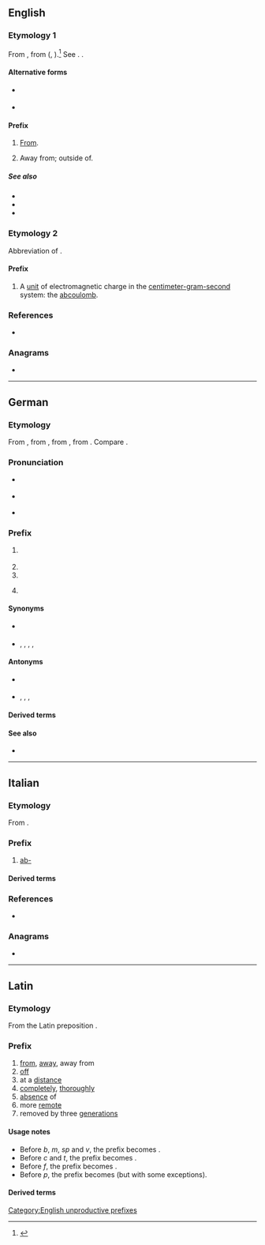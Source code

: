 {{also|Appendix:Variations of "ab"}}
==English==

===Etymology 1===
From {{bor|en|la|ab-}}, from {{der|en|ine-pro|*h₂epo||off, away}} ({{cog|en|off}}, {{m|en|of}}).<ref>{{R:CDOE|page=1}}
</ref> See {{cog|ine-pro|*apo-}}. {{doublet|en|apo-|off-}}.

====Alternative forms====
* {{l|en|a-}} {{qualifier|found if the root word started with ''m'', ''p'', or ''v''}}
* {{l|en|abs-}} {{qualifier|found if the root word started with ''c'' or ''t''}}

====Prefix====
{{en-prefix}}

# {{lb|en|non-productive}} [[from|From]].
#: {{prefixusex|en|sorb|absorb}}
# {{lb|en|non-productive}} Away from; outside of.
#: {{prefixusex|en|normal|abnormal}}
#: {{prefixusex|en|axial|abaxial}}

=====See also=====
* {{l|en|a-}}
* {{l|en|a posteriori}}
* {{l|en|a priori}}

===Etymology 2===
Abbreviation of {{m|en|absolute}}.

====Prefix====
{{en-prefix}}

# {{lb|en|physics}} A [[unit]] of electromagnetic charge in the [[centimeter-gram-second]] system: the [[abcoulomb]].

===References===
<references/>
* {{R:OneLook}}

===Anagrams===
* {{anagrams|en|a=ab|-ba-|B. A.|B.A.|BA|Ba|ba|ba'}}

[[Category:English unproductive prefixes]]

----

==German==

===Etymology===
From {{m|de|ab}}, from {{der|de|gmh|[[abe]], [[ab]]}}, from {{der|de|goh|ab}}, from {{der|de|gem-pro|*ab}}. Compare {{cog|en|off-}}.

===Pronunciation===
* {{a|Standard German}} {{IPA|de|/ap/|[ʔäpʰ]}}
* {{a|Switzerland}} {{IPA|de|/ab̥/}}
* {{audio|de|De-ab-.ogg|Audio}}

===Prefix===
{{de-pref}}

# {{non-gloss definition|Separable verb prefix that indicates removal or quitting, [[off]], [[away]].}}
#: {{prefixusex|de|fahren|gloss1=to drive|abfahren|gloss2=to depart, drive away}}
#: {{prefixusex|de|spülen|gloss1=to rinse, wash|abspülen|gloss2=to rinse off, wash off}}
# {{non-gloss definition|Separable verb prefix that indicates a downward movement, [[down]].}}
# {{non-gloss definition|Separable verb prefix that indicates [[from]] or [[of]].}}
# {{non-gloss definition|Noun prefix that indicates [[deviation]] or being different from the source.}}
#: {{prefixusex|de|Art|gloss1=kind, sort|Abart|gloss2=variety, variant, anomality}}
#: {{prefixusex|de|Gott|gloss1=God|Abgott|gloss2=idol; god other than the true God}}
#: {{prefixusex|de|Laut|gloss1=sound|Ablaut|gloss2=[[ablaut]]; vowel gradation or alternation}}

====Synonyms====
* {{sense|off}} {{l|de|aus-}}
* {{sense|down}} {{l|de|hinab-}}, {{l|de|herab-}}, {{l|de|runter-}}, {{l|de|herunter-}}, {{l|de|hinunter-}}

====Antonyms====
* {{sense|on}} {{l|de|an-}}
* {{sense|up}} {{l|de|auf-}}, {{l|de|rauf-}}, {{l|de|hinauf-}}, {{l|de|herauf-}}

====Derived terms====
{{prefixsee|de}}

====See also====
* {{l|de|ab}}

----

==Italian==

===Etymology===
From {{der|it|la|ab||from, away from}}.

===Prefix===
{{head|it|prefix}}

# [[#English|ab-]] {{gloss|away from; outside of}}

====Derived terms====
{{prefixsee|it|ab-}}

===References===
* {{R:it:Olivetti}}

===Anagrams===
* {{anagrams|it|a=ab|ba}}

----

==Latin==

===Etymology===
From the Latin preposition {{m|la|ab||from, away from, of}}.

===Prefix===
{{head|la|prefix}}

# [[from]], [[away]], away from
# [[off]]
# at a [[distance]]
# [[completely]], [[thoroughly]]
# [[absence]] of
# more [[remote]]
# removed by three [[generation]]s
#: {{m|la|abamita|'''ab'''amita|great-great-grandaunt}}
#: {{m|la|abavia|'''ab'''avia|great-great-grandmother}}
#: {{m|la|abavunculus|'''ab'''avunculus|great-great-granduncle}}
#: {{m|la|abavus|'''ab'''avus|great-great-grandfather}}
#: {{m|la|abmātertera|'''ab'''mātertera|great-great-grandaunt}}
#: {{m|la|abnepōs|'''ab'''nepōs|great-great-grandson}}
#: {{m|la|abneptis|'''ab'''neptis|great-great-granddaughter}}
#: {{m|la|absocer|'''ab'''socer|great-great-grandfather-in-law}}

====Usage notes====
* Before ''b'', ''m'', ''sp'' and ''v'', the prefix becomes {{m|la|ā-}}.
* Before ''c'' and ''t'', the prefix becomes {{m|la|abs-}}.
* Before ''f'', the prefix becomes {{m|la|au-}}.
* Before ''p'', the prefix becomes {{m|la|as-}} (but with some exceptions).

====Derived terms====
{{prefixsee|la}}
